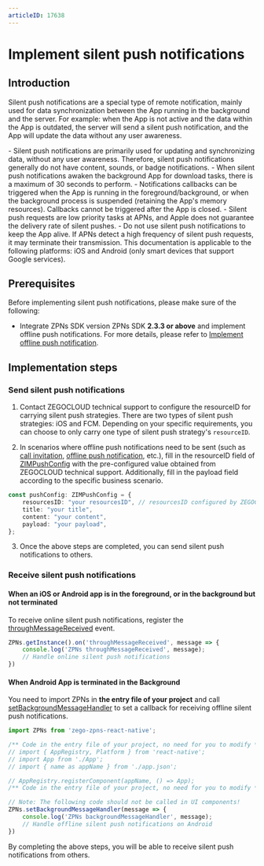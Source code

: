 ```yaml
---
articleID: 17638
---
```

# Implement silent push notifications


## Introduction

Silent push notifications are a special type of remote notification, mainly used for data synchronization between the App running in the background and the server. For example: when the App is not active and the data within the App is outdated, the server will send a silent push notification, and the App will update the data without any user awareness.

<Warning title="Warning">
- Silent push notifications are primarily used for updating and synchronizing data, without any user awareness. Therefore, silent push notifications generally do not have content, sounds, or badge notifications.
- When silent push notifications awaken the background App for download tasks, there is a maximum of 30 seconds to perform.
- Notifications callbacks can be triggered when the App is running in the foreground/background, or when the background process is suspended (retaining the App's memory resources). Callbacks cannot be triggered after the App is closed.
- Silent push requests are low priority tasks at APNs, and Apple does not guarantee the delivery rate of silent pushes.
- Do not use silent push notifications to keep the App alive. If APNs detect a high frequency of silent push requests, it may terminate their transmission.
</Warning>


<Note title="Note">
This documentation is applicable to the following platforms: iOS and Android (only smart devices that support Google services).
</Note>

## Prerequisites

Before implementing silent push notifications, please make sure of the following:

- Integrate ZPNs SDK version ZPNs SDK **2.3.3 or above** and implement offline push notifications. For more details, please refer to [Implement offline push notification](./Implement%20offline%20push%20notification.mdx).

## Implementation steps

### Send silent push notifications

1. Contact ZEGOCLOUD technical support to configure the resourceID for carrying silent push strategies. There are two types of silent push strategies: iOS and FCM. Depending on your specific requirements, you can choose to only carry one type of silent push strategy's `resourceID`.

2. In scenarios where offline push notifications need to be sent (such as [call invitation](./../Guides/Call%20invitation%20signaling.mdx), [offline push notification](./Implement%20offline%20push%20notification.mdx), etc.), fill in the resourceID field of [ZIMPushConfig](@-ZIMPushConfig) with the pre-configured value obtained from ZEGOCLOUD technical support. Additionally, fill in the payload field according to the specific business scenario.

```typescript
const pushConfig: ZIMPushConfig = {
    resourcesID: "your resourcesID", // resourcesID configured by ZEGOCLOUD technical
    title: "your title",
    content: "your content",
    payload: "your payload",
};
```

3. Once the above steps are completed, you can send silent push notifications to others.

### Receive silent push notifications

#### When an iOS or Android app is in the foreground, or in the background but not terminated

To receive online silent push notifications, register the [throughMessageReceived](@throughMessageReceived) event.


```typescript
ZPNs.getInstance().on('throughMessageReceived', message => {
    console.log('ZPNs throughMessageReceived', message);
    // Handle online silent push notifications
})
```

#### When Android App is terminated in the Background

You need to import ZPNs in **the entry file of your project** and call [setBackgroundMessageHandler](@setBackgroundMessageHandler) to set a callback for receiving offline silent push notifications.

```typescript
import ZPNs from 'zego-zpns-react-native';

/** Code in the entry file of your project, no need for you to modify **/
// import { AppRegistry, Platform } from 'react-native';
// import App from './App';
// import { name as appName } from './app.json';

// AppRegistry.registerComponent(appName, () => App);
/** Code in the entry file of your project, no need for you to modify **/

// Note: The following code should not be called in UI components!
ZPNs.setBackgroundMessageHandler(message => {
    console.log('ZPNs backgroundMessageHandler', message);
    // Handle offline silent push notifications on Android
})
```

By completing the above steps, you will be able to receive silent push notifications from others.
